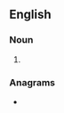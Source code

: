 ==English==

===Noun===
{{head|en|noun plural form}}

# {{plural of|acrolith|lang=en}}

===Anagrams===
* {{anagrams|en|choralist}}